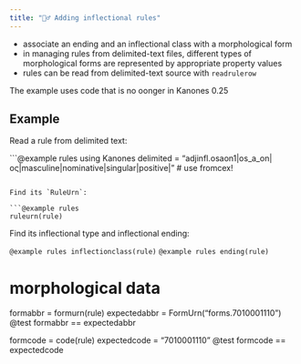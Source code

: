 ```yaml
---
title: "🤷‍♂️ Adding inflectional rules"
---
```



- associate an ending and an inflectional class with a morphological form
- in managing rules from delimited-text files, different types of morphological forms are represented by appropriate property values
- rules can be read from delimited-text source with `readrulerow`


::: {.callout-warning title="Out of date"}
The example uses code that is no oonger in Kanones 0.25
:::

## Example

Read a rule from delimited text:

```@example rules
using Kanones
delimited = "adjinfl.osaon1|os_a_on|ος|masculine|nominative|singular|positive|"
# use fromcex!

```

Find its `RuleUrn`:

```@example rules
ruleurn(rule)
```

Find its inflectional type and inflectional ending:

```@example rules
inflectionclass(rule)
```
```@example rules
ending(rule)
```

# morphological data
formabbr = formurn(rule)
expectedabbr = FormUrn("forms.7010001110")
@test formabbr == expectedabbr

formcode = code(rule)
expectedcode = "7010001110"
@test formcode == expectedcode

